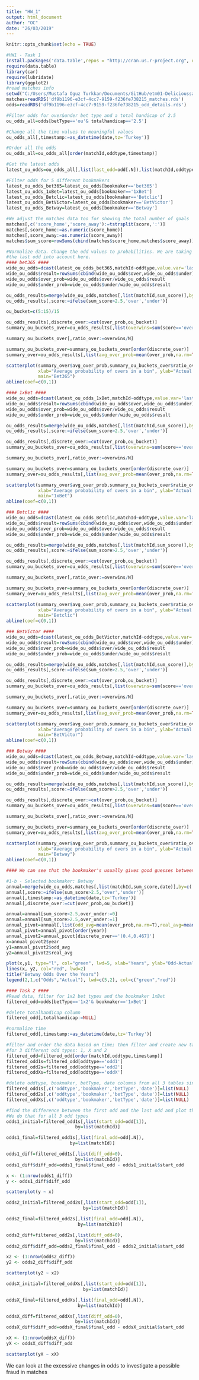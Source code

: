 ```yaml
---
title: "HW_1"
output: html_document
author: "OC"
date: "26/03/2019"
---
```


```r
knitr::opts_chunk$set(echo = TRUE)
```

```r
#HW1 - Task 1
install.packages('data.table',repos = "http://cran.us.r-project.org", dependencies = TRUE)
require(data.table)
library(car)
require(lubridate)
library(ggplot2)
#read matches info
setwd("C:/Users/Mustafa Oguz Turkkan/Documents/GitHub/etm01-Delicioussaw")
matches=readRDS('df9b1196-e3cf-4cc7-9159-f236fe738215_matches.rds')
odds=readRDS('df9b1196-e3cf-4cc7-9159-f236fe738215_odd_details.rds')

#Filter odds for over&under bet type and a total handicap of 2.5
ou_odds_all=odds[betType=='ou'& totalhandicap=='2.5']

#Change all the time values to meaningful values
ou_odds_all[,timestamp:=as_datetime(date,tz='Turkey')]

#Order all the odds
ou_odds_all=ou_odds_all[order(matchId,oddtype,timestamp)]

#Get the latest odds
latest_ou_odds=ou_odds_all[,list(last_odd=odd[.N]),list(matchId,oddtype,bookmaker)]

#Filter odds for 5 different bookmakers
latest_ou_odds_bet365=latest_ou_odds[bookmaker=='bet365']
latest_ou_odds_1xBet=latest_ou_odds[bookmaker=='1xBet']
latest_ou_odds_Betclic=latest_ou_odds[bookmaker=='Betclic']
latest_ou_odds_BetVictor=latest_ou_odds[bookmaker=='BetVictor']
latest_ou_odds_Betway=latest_ou_odds[bookmaker=='Betway']

#We adjust the matches data too for showing the total number of goals
matches[,c('score_home','score_away'):=tstrsplit(score,':')]
matches[,score_home:=as.numeric(score_home)]
matches[,score_away:=as.numeric(score_away)]
matches$sum_score=rowSums(cbind(matches$score_home,matches$score_away))

#Normalize data. Change the odd values to probabilities. We are taking
#the last odd into account here.
#### bet365 ####
wide_ou_odds=dcast(latest_ou_odds_bet365,matchId~oddtype,value.var='last_odd')
wide_ou_odds$result=rowSums(cbind(wide_ou_odds$over,wide_ou_odds$under))
wide_ou_odds$over_prob=wide_ou_odds$over/wide_ou_odds$result
wide_ou_odds$under_prob=wide_ou_odds$under/wide_ou_odds$result

ou_odds_results=merge(wide_ou_odds,matches[,list(matchId,sum_score)],by=c('matchId'),all.x=TRUE)
ou_odds_results[,score:=ifelse(sum_score>2.5,'over','under')]

ou_bucket=c(5:15)/15

ou_odds_results[,discrete_over:=cut(over_prob,ou_bucket)]
summary_ou_buckets_over=ou_odds_results[,list(overwins=sum(score=='over',na.rm=TRUE),.N),by=list(discrete_over)]#gerçekte over ile bitenler toplanir, value araliklarina göre pivot alinir

summary_ou_buckets_over[,ratio_over:=overwins/N]

summary_ou_buckets_over=summary_ou_buckets_over[order(discrete_over)]
summary_over=ou_odds_results[,list(avg_over_prob=mean(over_prob,na.rm=TRUE),.N),by=list(discrete_over)]

scatterplot(summary_over$avg_over_prob,summary_ou_buckets_over$ratio_over,
            xlab="Average probability of overs in a bin", ylab="Actual overs ratio in a bin",
            main="Bet365")
abline(coef=c(0,1))

#### 1xBet ####
wide_ou_odds=dcast(latest_ou_odds_1xBet,matchId~oddtype,value.var='last_odd')
wide_ou_odds$result=rowSums(cbind(wide_ou_odds$over,wide_ou_odds$under))
wide_ou_odds$over_prob=wide_ou_odds$over/wide_ou_odds$result
wide_ou_odds$under_prob=wide_ou_odds$under/wide_ou_odds$result

ou_odds_results=merge(wide_ou_odds,matches[,list(matchId,sum_score)],by=c('matchId'),all.x=TRUE)
ou_odds_results[,score:=ifelse(sum_score>2.5,'over','under')]

ou_odds_results[,discrete_over:=cut(over_prob,ou_bucket)]
summary_ou_buckets_over=ou_odds_results[,list(overwins=sum(score=='over',na.rm=TRUE),.N),by=list(discrete_over)]#gerçekte over ile bitenler toplanir, value araliklarina göre pivot alinir

summary_ou_buckets_over[,ratio_over:=overwins/N]

summary_ou_buckets_over=summary_ou_buckets_over[order(discrete_over)]
summary_over=ou_odds_results[,list(avg_over_prob=mean(over_prob,na.rm=TRUE),.N),by=list(discrete_over)]

scatterplot(summary_over$avg_over_prob,summary_ou_buckets_over$ratio_over,
            xlab="Average probability of overs in a bin", ylab="Actual overs ratio in a bin",
            main="1xBet")
abline(coef=c(0,1))

### Betclic ####
wide_ou_odds=dcast(latest_ou_odds_Betclic,matchId~oddtype,value.var='last_odd')
wide_ou_odds$result=rowSums(cbind(wide_ou_odds$over,wide_ou_odds$under))
wide_ou_odds$over_prob=wide_ou_odds$over/wide_ou_odds$result
wide_ou_odds$under_prob=wide_ou_odds$under/wide_ou_odds$result

ou_odds_results=merge(wide_ou_odds,matches[,list(matchId,sum_score)],by=c('matchId'),all.x=TRUE)
ou_odds_results[,score:=ifelse(sum_score>2.5,'over','under')]

ou_odds_results[,discrete_over:=cut(over_prob,ou_bucket)]
summary_ou_buckets_over=ou_odds_results[,list(overwins=sum(score=='over',na.rm=TRUE),.N),by=list(discrete_over)]#Sum of the actual over results and pivotted based on bins

summary_ou_buckets_over[,ratio_over:=overwins/N]

summary_ou_buckets_over=summary_ou_buckets_over[order(discrete_over)]
summary_over=ou_odds_results[,list(avg_over_prob=mean(over_prob,na.rm=TRUE),.N),by=list(discrete_over)]

scatterplot(summary_over$avg_over_prob,summary_ou_buckets_over$ratio_over,
            xlab="Average probability of overs in a bin", ylab="Actual overs ratio in a bin",
            main="Betclic")
abline(coef=c(0,1))

### BetVictor ####
wide_ou_odds=dcast(latest_ou_odds_BetVictor,matchId~oddtype,value.var='last_odd')
wide_ou_odds$result=rowSums(cbind(wide_ou_odds$over,wide_ou_odds$under))
wide_ou_odds$over_prob=wide_ou_odds$over/wide_ou_odds$result
wide_ou_odds$under_prob=wide_ou_odds$under/wide_ou_odds$result

ou_odds_results=merge(wide_ou_odds,matches[,list(matchId,sum_score)],by=c('matchId'),all.x=TRUE)
ou_odds_results[,score:=ifelse(sum_score>2.5,'over','under')]

ou_odds_results[,discrete_over:=cut(over_prob,ou_bucket)]
summary_ou_buckets_over=ou_odds_results[,list(overwins=sum(score=='over',na.rm=TRUE),.N),by=list(discrete_over)]#gerçekte over ile bitenler toplanir, value araliklarina göre pivot alinir

summary_ou_buckets_over[,ratio_over:=overwins/N]

summary_ou_buckets_over=summary_ou_buckets_over[order(discrete_over)]
summary_over=ou_odds_results[,list(avg_over_prob=mean(over_prob,na.rm=TRUE),.N),by=list(discrete_over)]

scatterplot(summary_over$avg_over_prob,summary_ou_buckets_over$ratio_over,
            xlab="Average probability of overs in a bin", ylab="Actual overs ratio in a bin",
            main="BetVictor")
abline(coef=c(0,1))

### Betway ####
wide_ou_odds=dcast(latest_ou_odds_Betway,matchId~oddtype,value.var='last_odd')
wide_ou_odds$result=rowSums(cbind(wide_ou_odds$over,wide_ou_odds$under))
wide_ou_odds$over_prob=wide_ou_odds$over/wide_ou_odds$result
wide_ou_odds$under_prob=wide_ou_odds$under/wide_ou_odds$result

ou_odds_results=merge(wide_ou_odds,matches[,list(matchId,sum_score)],by=c('matchId'),all.x=TRUE)
ou_odds_results[,score:=ifelse(sum_score>2.5,'over','under')]

ou_odds_results[,discrete_over:=cut(over_prob,ou_bucket)]
summary_ou_buckets_over=ou_odds_results[,list(overwins=sum(score=='over',na.rm=TRUE),.N),by=list(discrete_over)]#gerçekte over ile bitenler toplanir, value araliklarina göre pivot alinir

summary_ou_buckets_over[,ratio_over:=overwins/N]

summary_ou_buckets_over=summary_ou_buckets_over[order(discrete_over)]
summary_over=ou_odds_results[,list(avg_over_prob=mean(over_prob,na.rm=TRUE),.N),by=list(discrete_over)]

scatterplot(summary_over$avg_over_prob,summary_ou_buckets_over$ratio_over,
            xlab="Average probability of overs in a bin", ylab="Actual overs ratio in a bin",
            main="Betway")
abline(coef=c(0,1))

#### We can see that the bookmaker's usually gives good guesses between the probabilities 0.5-0.6 ####

#1-b - Selected bookmaker: Betway
annual=merge(wide_ou_odds,matches[,list(matchId,sum_score,date)],by=c('matchId'),all.x=TRUE)
annual[,score:=ifelse(sum_score>2.5,'over','under')]
annual[,timestamp:=as_datetime(date,tz='Turkey')]
annual[,discrete_over:=cut(over_prob,ou_bucket)]

annual=annual[sum_score<2.5,over_under:=0]
annual=annual[sum_score>2.5,over_under:=1]
annual_pivot=annual[,list(odd_avg=mean(over_prob,na.rm=T),real_avg=mean(over_under,na.rm = T),count=.N),by=list(year(timestamp),discrete_over)]
annual_pivot=annual_pivot[order(year)]
annual_pivot2=annual_pivot[discrete_over=='(0.4,0.467]']
x=annual_pivot2$year
y1=annual_pivot2$odd_avg
y2=annual_pivot2$real_avg

plot(x,y1, type="l", col="green", lwd=5, xlab="Years", ylab="Odd-Actual Averages", xlim=c(2015,2019), ylim=c(0.42,0.7))
lines(x, y2, col="red", lwd=2)
title("Betway Odds Over the Years")
legend(2,1,c("Odds","Actual"), lwd=c(5,2), col=c("green","red"))

#### Task 2 ####
#Read data, filter for 1x2 bet types and the bookmaker 1xBet
filtered_odd=odds[betType=='1x2'& bookmaker=='1xBet']

#delete totalhandicap column
filtered_odd[,totalhandicap:=NULL]

#normalize time
filtered_odd[,timestamp:=as_datetime(date,tz='Turkey')]

#filter and order the data based on time; then filter and create new tables
#for 3 different odd types: 1, X and 2
filtered_odd=filtered_odd[order(matchId,oddtype,timestamp)]
filtered_odd1s=filtered_odd[oddtype=='odd1']
filtered_odd2s=filtered_odd[oddtype=='odd2']
filtered_oddXs=filtered_odd[oddtype=='oddX']

#delete oddtype, bookmaker, betType, date columns from all 3 tables since we filtered them already
filtered_odd1s[,c('oddtype','bookmaker','betType','date')]=list(NULL)
filtered_odd2s[,c('oddtype','bookmaker','betType','date')]=list(NULL)
filtered_oddXs[,c('oddtype','bookmaker','betType','date')]=list(NULL)

#find the difference between the first odd and the last odd and plot this data for all the matches
#We do that for all 3 odd types
odds1_initial=filtered_odd1s[,list(start_odd=odd[1]),
                          by=list(matchId)]

odds1_final=filtered_odd1s[,list(final_odd=odd[.N]),
                        by=list(matchId)]

odds1_diff=filtered_odd1s[,list(diff_odd=0),
                          by=list(matchId)]
odds1_diff$diff_odd=odds1_final$final_odd - odds1_initial$start_odd

x <- (1:nrow(odds1_diff))
y <- odds1_diff$diff_odd

scatterplot(y ~ x)

odds2_initial=filtered_odd2s[,list(start_odd=odd[1]),
                             by=list(matchId)]

odds2_final=filtered_odd2s[,list(final_odd=odd[.N]),
                           by=list(matchId)]

odds2_diff=filtered_odd2s[,list(diff_odd=0),
                          by=list(matchId)]
odds2_diff$diff_odd=odds2_final$final_odd - odds2_initial$start_odd

x2 <- (1:nrow(odds2_diff))
y2 <- odds2_diff$diff_odd

scatterplot(y2 ~ x2)

oddsX_initial=filtered_oddXs[,list(start_odd=odd[1]),
                             by=list(matchId)]

oddsX_final=filtered_oddXs[,list(final_odd=odd[.N]),
                           by=list(matchId)]

oddsX_diff=filtered_oddXs[,list(diff_odd=0),
                          by=list(matchId)]
oddsX_diff$diff_odd=oddsX_final$final_odd - oddsX_initial$start_odd

xX <- (1:nrow(oddsX_diff))
yX <- oddsX_diff$diff_odd

scatterplot(yX ~ xX)

```
<p>We can look at the excessive changes in odds to investigate a possible fraud in matches</p>